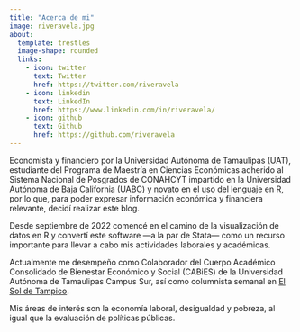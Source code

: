 ```yaml
---
title: "Acerca de mi"
image: riveravela.jpg
about:
  template: trestles
  image-shape: rounded
  links:
    - icon: twitter
      text: Twitter
      href: https://twitter.com/riveravela
    - icon: linkedin
      text: LinkedIn
      href: https://www.linkedin.com/in/riveravela/
    - icon: github
      text: Github
      href: https://github.com/riveravela
---
```


Economista y financiero por la Universidad Autónoma de Tamaulipas (UAT), estudiante del Programa de Maestría en Ciencias Económicas adherido al Sistema Nacional de Posgrados de CONAHCYT impartido en la Universidad Autónoma de Baja California (UABC) y novato en el uso del lenguaje en R, por lo que, para poder expresar información económica y financiera relevante, decidí realizar este blog.

Desde septiembre de 2022 comencé en el camino de la visualización de datos en R y convertí este software —a la par de Stata— como un recurso importante para llevar a cabo mis actividades laborales y académicas.

Actualmente me desempeño como Colaborador del Cuerpo Académico Consolidado de Bienestar Económico y Social (CABiES) de la Universidad Autónoma de Tamaulipas Campus Sur, así como columnista semanal en [El Sol de Tampico](https://www.elsoldetampico.com.mx/analisis/autor/luis-manuel-r.-vela).

Mis áreas de interés son la economía laboral, desigualdad y pobreza, al igual que la evaluación de políticas públicas.